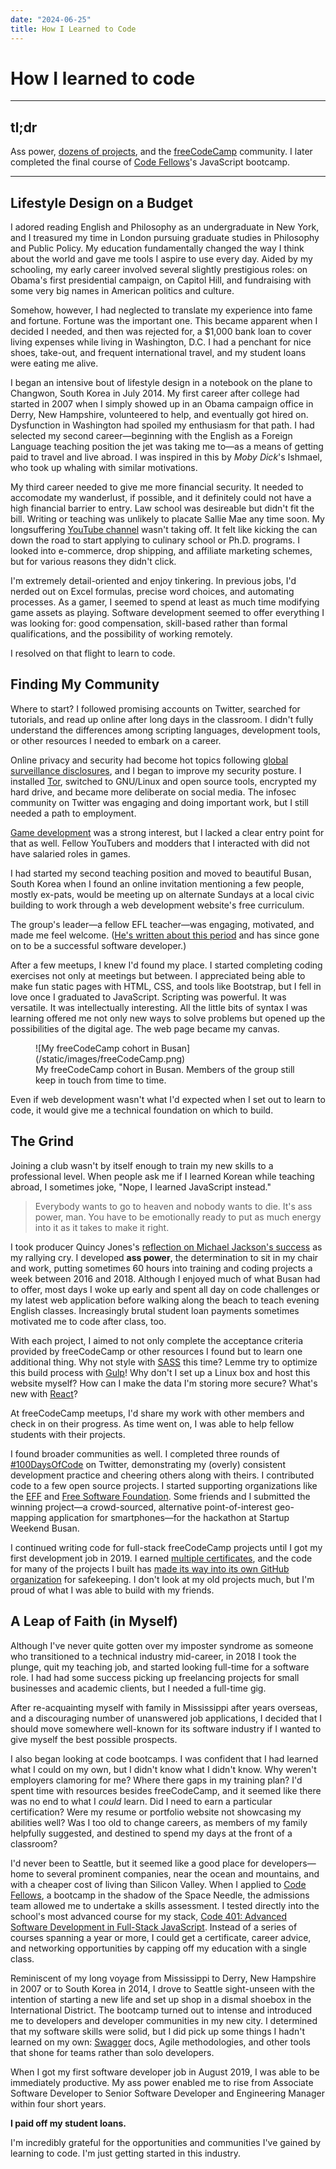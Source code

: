 ```yaml
---
date: "2024-06-25"
title: How I Learned to Code
---
```


# How I learned to code

---

## tl;dr

Ass power,
[dozens of projects](https://github.com/orgs/CharmedSatyr-freeCodeCamp/repositories?type=all),
and the [freeCodeCamp](https://www.freeCodeCamp.org) community. I later
completed the final course of [Code Fellows](https://www.codefellows.org/)'s
JavaScript bootcamp.

---

## Lifestyle Design on a Budget

I adored reading English and Philosophy as an undergraduate in New York, and I
treasured my time in London pursuing graduate studies in Philosophy and Public
Policy. My education fundamentally changed the way I think about the world and
gave me tools I aspire to use every day. Aided by my schooling, my early career
involved several slightly prestigious roles: on Obama's first presidential
campaign, on Capitol Hill, and fundraising with some very big names in American
politics and culture.

Somehow, however, I had neglected to translate my experience into fame and
fortune. Fortune was the important one. This became apparent when I decided I
needed, and then was rejected for, a $1,000 bank loan to cover living expenses
while living in Washington, D.C. I had a penchant for nice shoes, take-out, and
frequent international travel, and my student loans were eating me alive.

I began an intensive bout of lifestyle design in a notebook on the plane to
Changwon, South Korea in July 2014. My first career after college had started in
2007 when I simply showed up in an Obama campaign office in Derry, New
Hampshire, volunteered to help, and eventually got hired on. Dysfunction in
Washington had spoiled my enthusiasm for that path. I had selected my second
career—beginning with the English as a Foreign Language teaching position the
jet was taking me to—as a means of getting paid to travel and live abroad. I was
inspired in this by _Moby Dick_'s Ishmael, who took up whaling with similar
motivations.

My third career needed to give me more financial security. It needed to
accomodate my wanderlust, if possible, and it definitely could not have a high
financial barrier to entry. Law school was desireable but didn't fit the bill.
Writing or teaching was unlikely to placate Sallie Mae any time soon. My
longsuffering [YouTube channel](https://www.youtube.com/user/wenwrendogaming)
wasn't taking off. It felt like kicking the can down the road to start applying
to culinary school or Ph.D. programs. I looked into e-commerce, drop shipping,
and affiliate marketing schemes, but for various reasons they didn't click.

I'm extremely detail-oriented and enjoy tinkering. In previous jobs, I'd nerded
out on Excel formulas, precise word choices, and automating processes. As a
gamer, I seemed to spend at least as much time modifying game assets as playing.
Software development seemed to offer everything I was looking for: good
compensation, skill-based rather than formal qualifications, and the possibility
of working remotely.

I resolved on that flight to learn to code.

## Finding My Community

Where to start? I followed promising accounts on Twitter, searched for
tutorials, and read up online after long days in the classroom. I didn't fully
understand the differences among scripting languages, development tools, or
other resources I needed to embark on a career.

Online privacy and security had become hot topics following
[global surveillance disclosures](https://en.wikipedia.org/wiki/2010s_global_surveillance_disclosures),
and I began to improve my security posture. I installed
[Tor](https://www.torproject.org/), switched to GNU/Linux and open source tools,
encrypted my hard drive, and became more deliberate on social media. The infosec
community on Twitter was engaging and doing important work, but I still needed a
path to employment.

[Game development](/games) was a strong interest, but I lacked a clear entry
point for that as well. Fellow YouTubers and modders that I interacted with did
not have salaried roles in games.

I had started my second teaching position and moved to beautiful Busan, South
Korea when I found an online invitation mentioning a few people, mostly ex-pats,
would be meeting up on alternate Sundays at a local civic building to work
through a web development website's free curriculum.

The group's leader—a fellow EFL teacher—was engaging, motivated, and made me
feel welcome.
([He's written about this period](https://www.freecodecamp.org/news/south-korea-will-pay-you-to-learn-coding-5947fa625659/)
and has since gone on to be a successful software developer.)

After a few meetups, I knew I'd found my place. I started completing coding
exercises not only at meetings but between. I appreciated being able to make fun
static pages with HTML, CSS, and tools like Bootstrap, but I fell in love once I
graduated to JavaScript. Scripting was powerful. It was versatile. It was
intellectually interesting. All the little bits of syntax I was learning offered
me not only new ways to solve problems but opened up the possibilities of the
digital age. The web page became my canvas.

<figure>
	![My freeCodeCamp cohort in Busan](/static/images/freeCodeCamp.png)
	<figcaption>
		My freeCodeCamp cohort in Busan. Members of the group still keep in touch
		from time to time.
	</figcaption>
</figure>

Even if web development wasn't what I'd expected when I set out to learn to
code, it would give me a technical foundation on which to build.

## The Grind

Joining a club wasn't by itself enough to train my new skills to a professional
level. When people ask me if I learned Korean while teaching abroad, I sometimes
joke, "Nope, I learned JavaScript instead."

> Everybody wants to go to heaven and nobody wants to die. It's ass power, man.
> You have to be emotionally ready to put as much energy into it as it takes to
> make it right.

I took producer Quincy Jones's
[reflection on Michael Jackson's success](https://www.worldradiohistory.com/Archive-All-Music/Musician/1980/1981/Musician-1981-09.pdf)
as my rallying cry. I developed **ass power**, the determination to sit in my
chair and work, putting sometimes 60 hours into training and coding projects a
week between 2016 and 2018. Although I enjoyed much of what Busan had to offer,
most days I woke up early and spent all day on code challenges or my latest web
application before walking along the beach to teach evening English classes.
Increasingly brutal student loan payments sometimes motivated me to code after
class, too.

With each project, I aimed to not only complete the acceptance criteria provided
by freeCodeCamp or other resources I found but to learn one additional thing.
Why not style with [SASS](https://sass-lang.com/) this time? Lemme try to
optimize this build process with [Gulp](https://gulpjs.com/)! Why don't I set up
a Linux box and host this website myself? How can I make the data I'm storing
more secure? What's new with [React](https://react.dev/)?

At freeCodeCamp meetups, I'd share my work with other members and check in on
their progress. As time went on, I was able to help fellow students with their
projects.

I found broader communities as well. I completed three rounds of
[#100DaysOfCode](https://x.com/hashtag/100daysofcode) on Twitter, demonstrating
my (overly) consistent development practice and cheering others along with
theirs. I contributed code to a few open source projects. I started supporting
organizations like the [EFF](https://www.eff.org) and
[Free Software Foundation](https://fsf.org). Some friends and I submitted the
winning project—a crowd-sourced, alternative point-of-interest geo-mapping
application for smartphones—for the hackathon at Startup Weekend Busan.

I continued writing code for full-stack freeCodeCamp projects until I got my
first development job in 2019. I earned
[multiple certificates](https://www.freecodecamp.org/charmedsatyr), and the code
for many of the projects I built has
[made its way into its own GitHub organization](https://github.com/CharmedSatyr-freeCodeCamp)
for safekeeping. I don't look at my old projects much, but I'm proud of what I
was able to build with my friends.

## A Leap of Faith (in Myself)

Although I've never quite gotten over my imposter syndrome as someone who
transitioned to a technical industry mid-career, in 2018 I took the plunge, quit
my teaching job, and started looking full-time for a software role. I had had
some success picking up freelancing projects for small businesses and academic
clients, but I needed a full-time gig.

After re-acquainting myself with family in Mississippi after years overseas, and
a discouraging number of unanswered job applications, I decided that I should
move somewhere well-known for its software industry if I wanted to give myself
the best possible prospects.

I also began looking at code bootcamps. I was confident that I had learned what
I could on my own, but I didn't know what I didn't know. Why weren't employers
clamoring for me? Where there gaps in my training plan? I'd spent time with
resources besides freeCodeCamp, and it seemed like there was no end to what I
_could_ learn. Did I need to earn a particular certification? Were my resume or
portfolio website not showcasing my abilities well? Was I too old to change
careers, as members of my family helpfully suggested, and destined to spend my
days at the front of a classroom?

I'd never been to Seattle, but it seemed like a good place for developers—home
to several prominent companies, near the ocean and mountains, and with a cheaper
cost of living than Silicon Valley. When I applied to
[Code Fellows](https://www.codefellows.org/), a bootcamp in the shadow of the
Space Needle, the admissions team allowed me to undertake a skills assessment. I
tested directly into the school's most advanced course for my stack,
[Code 401: Advanced Software Development in Full-Stack JavaScript](https://www.codefellows.org/courses/code-401/advanced-software-development-in-full-stack-javascript/).
Instead of a series of courses spanning a year or more, I could get a
certificate, career advice, and networking opportunities by capping off my
education with a single class.

Reminiscent of my long voyage from Mississippi to Derry, New Hampshire in 2007
or to South Korea in 2014, I drove to Seattle sight-unseen with the intention of
starting a new life and set up shop in a dismal shoebox in the International
District. The bootcamp turned out to intense and introduced me to developers and
developer communities in my new city. I determined that my software skills were
solid, but I did pick up some things I hadn't learned on my own:
[Swagger](https://swagger.io/) docs, Agile methodologies, and other tools that
shone for teams rather than solo developers.

When I got my first software developer job in August 2019, I was able to be
immediately productive. My ass power enabled me to rise from Associate Software
Developer to Senior Software Developer and Engineering Manager within four short
years.

**I paid off my student loans.**

I'm incredibly grateful for the opportunities and communities I've gained by
learning to code. I'm just getting started in this industry.

